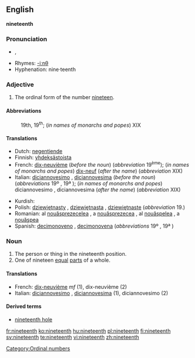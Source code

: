 ==English==
'''nineteenth'''

===Pronunciation===
*{{IPA|/ˌnaɪnˈtiːnθ/}}, {{SAMPA|/%naIn"ti:nT/}}
*Rhymes: [[Rhymes:English:-iːnθ|-iːnθ]]
*Hyphenation: nine·teenth

===Adjective===
{{en-adj|-}}

# The ordinal form of the number [[nineteen]].

====Abbreviations====
:19th, 19<sup>th</sup>; (''in names of monarchs and popes'') XIX

====Translations====
{{top}}
*Dutch: [[negentiende]]
*Finnish: [[yhdeksästoista]]
*French: [[dix-neuvième]] (''before the noun'') (''abbreviation'' 19<sup>ème</sup>); (''in names of monarchs and popes'') [[dix-neuf]] (''after the name'') (''abbreviation'' XIX)
*Italian: [[diciannovesimo]] {{m}}, [[diciannovesima]] {{f}} (''before the noun'') (''abbreviations'' 19º {{m}}, 19ª {{f}}); (''in names of monarchs and popes'') diciannovesimo {{m}}, diciannovesima {{f}} (''after the name'') (''abbreviation'' XIX)
{{mid}}
*Kurdish: {{KUchar|[[نۆزده‌یه‌م]]}}
*Polish: [[dziewiętnasty]] {{m}}, [[dziewiętnasta]] {{f}}, [[dziewiętnaste]] {{n}} (''abbreviation'' 19.)
*Romanian: al [[nouăsprezecelea]] {{m}}, a [[nouăsprezecea]] {{f}}, al [[nouăşpelea]] {{italbrac|m, informal}}, a [[nouăşpea]] {{italbrac|f, informal}}
*Spanish: [[decimonoveno]] {{m}}, [[decimonovena]] {{f}} (''abbreviations'' 19º {{m}}, 19ª {{f}})
{{bottom}}

===Noun===
{{en-noun}}

# The person or thing in the nineteenth position.
# One of nineteen [[equal]] [[parts]] of a whole.

====Translations====

*French: [[dix-neuvième]] ''mf'' (1), dix-neuvième {{m}} (2)
*Italian: [[diciannovesimo]] {{m}}, [[diciannovesima]] {{f}} (1), diciannovesimo {{m}} (2)

====Derived terms====
*[[nineteenth hole]]

[[Category:Ordinal numbers]]

[[fr:nineteenth]]
[[ko:nineteenth]]
[[hu:nineteenth]]
[[pl:nineteenth]]
[[fi:nineteenth]]
[[sv:nineteenth]]
[[te:nineteenth]]
[[vi:nineteenth]]
[[zh:nineteenth]]